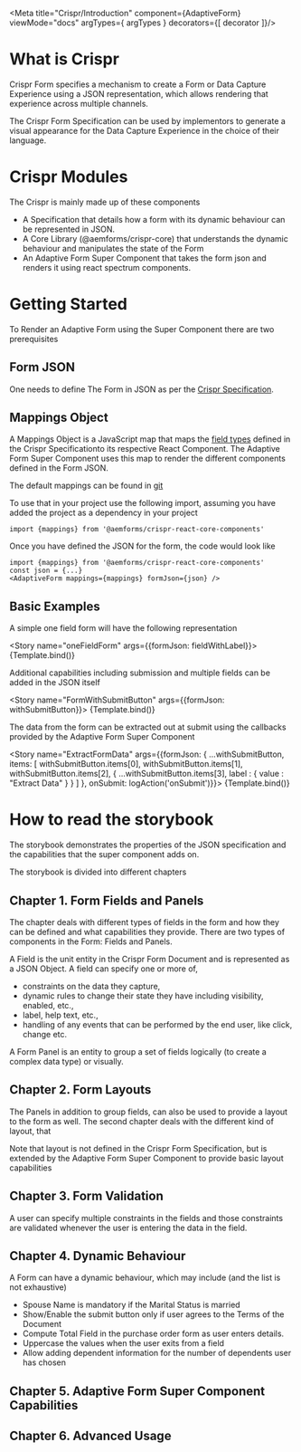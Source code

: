 

<Meta title="Crispr/Introduction" component={AdaptiveForm}
        viewMode="docs"
      argTypes={
          argTypes
      }
      decorators={[
          decorator
      ]}/>

# What is Crispr

Crispr Form specifies a mechanism to create a Form or Data Capture Experience using a JSON representation,
which allows rendering that experience across multiple channels.

The Crispr Form Specification can be used by implementors to generate a visual appearance for the
Data Capture Experience in the choice of their language.

# Crispr Modules

The Crispr is mainly made up of these components

* A Specification that details how a form with its dynamic behaviour can be represented in JSON.
* A Core Library (@aemforms/crispr-core) that understands the dynamic behaviour and manipulates the state of the Form
* An Adaptive Form Super Component that takes the form json and renders it using react spectrum components.

# Getting Started

To Render an Adaptive Form using the Super Component there are two prerequisites

## Form JSON

One needs to define The Form in JSON as per the
[Crispr Specification](https://git.corp.adobe.com/pages/livecycle/af2-docs/spec/latest/).

## Mappings Object

A Mappings Object is a JavaScript map that maps the
[field types](https://git.corp.adobe.com/pages/livecycle/af2-docs/spec/latest/#field-properties-viewType)
defined in the Crispr Specificationto its respective React Component. The Adaptive Form Super Component
uses this map to render the different components defined in the Form JSON.

The default mappings can be found in
[git](https://git.corp.adobe.com/livecycle/af2-web-runtime/blob/main/packages/forms-next-react-core-components/src/utils/mappings.ts)

To use that in your project use the following import, assuming you have added the project as a dependency in your project

```
import {mappings} from '@aemforms/crispr-react-core-components'
```

Once you have defined the JSON for the form, the code would look like

```
import {mappings} from '@aemforms/crispr-react-core-components'
const json = {...}
<AdaptiveForm mappings={mappings} formJson={json} />
```

## Basic Examples

A simple one field form will have the following representation

<Story name="oneFieldForm" args={{formJson: fieldWithLabel}}>
    {Template.bind()}
</Story>

Additional capabilities including submission and multiple fields can be added in the JSON itself

<Story name="FormWithSubmitButton" args={{formJson: withSubmitButton}}>
    {Template.bind()}
</Story>

The data from the form can be extracted out at submit using the callbacks provided by the Adaptive Form Super Component

<Story name="ExtractFormData" args={{formJson: {
        ...withSubmitButton,
        items: [
            withSubmitButton.items[0],
            withSubmitButton.items[1],
            withSubmitButton.items[2],
            {
                ...withSubmitButton.items[3],
                label : {
                    value : "Extract Data"
                }
            }
        ]
    }, onSubmit: logAction('onSubmit')}}>
    {Template.bind()}
</Story>

# How to read the storybook

The storybook demonstrates the properties of the JSON specification and the capabilities that the super component adds
on.

The storybook is divided into different chapters

## Chapter 1. Form Fields and Panels

The chapter deals with different types of fields in the form and how they can be defined and what capabilities they
provide. There are two types of components in the Form: Fields and Panels.

A Field is the unit entity in the Crispr Form Document and is represented as a JSON Object.
A field can specify one or more of,

* constraints on the data they capture,
* dynamic rules to change their state they have including visibility, enabled, etc.,
* label, help text, etc.,
* handling of any events that can be performed by the end user, like click, change etc.

A Form Panel is an entity to group a set of fields logically (to create a complex data type) or visually.

## Chapter 2. Form Layouts

The Panels in addition to group fields, can also be used to provide a layout to the form as well. The second chapter
deals with the different kind of layout, that

Note that layout is not defined in the Crispr Form Specification, but is extended by the Adaptive Form Super Component
to provide basic layout capabilities

## Chapter 3. Form Validation

A user can specify multiple constraints in the fields and those constraints are validated whenever the user is entering
the data in the field.

## Chapter 4. Dynamic Behaviour

A Form can have a dynamic behaviour, which may include (and the list is not exhaustive)

* Spouse Name is mandatory if the Marital Status is married
* Show/Enable the submit button only if user agrees to the Terms of the Document
* Compute Total Field in the purchase order form as user enters details.
* Uppercase the values when the user exits from a field
* Allow adding dependent information for the number of dependents user has chosen

## Chapter 5. Adaptive Form Super Component Capabilities

## Chapter 6. Advanced Usage